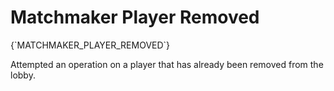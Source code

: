# Matchmaker Player Removed

<Summary>{`MATCHMAKER_PLAYER_REMOVED`}</Summary>

Attempted an operation on a player that has already been removed from the
lobby.

